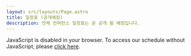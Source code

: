 ```yaml
---
layout: src/layouts/Page.astro
title: 일정표 (공개예정)
description: 전체 컨퍼런스 일정표는 곧 공개 될 예정입니다.
---
```


<script type="text/javascript" src="https://pretalx.fossforall.org/2025/widgets/schedule.js"></script>

<pretalx-schedule event-url="https://pretalx.fossforall.org/2025/" locale="ko" format="list" style="--pretalx-clr-primary: #3d3c1c"></pretalx-schedule>
<noscript>
   <div class="pretalx-widget">
        <div class="pretalx-widget-info-message">
            JavaScript is disabled in your browser. To access our schedule without JavaScript,
            please <a target="_blank" href="https://pretalx.fossforall.org/2025/schedule/">click here</a>.
        </div>
    </div>
</noscript>
